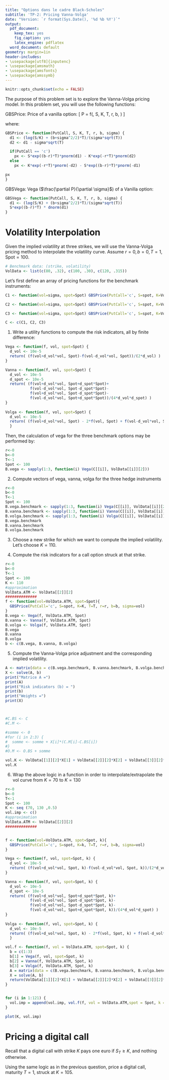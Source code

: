 ```yaml
---
title: "Options dans le cadre Black-Scholes"
subtitle: 'TP-2: Pricing Vanna-Volga'
date: "Version: `r format(Sys.Date(), '%d %b %Y')`"
output:
  pdf_document:
    keep_tex: yes
    fig_caption: yes
    latex_engine: pdflatex
  word_document: default
geometry: margin=1in
header-includes:
- \usepackage[utf8]{inputenc}
- \usepackage{amsmath}
- \usepackage{amsfonts}
- \usepackage{amssymb}
---
```


```r
knitr::opts_chunk$set(echo = FALSE)
```
The purpose of this problem set is to explore the Vanna-Volga pricing model. In this problem set, you will use the following functions:

GBSPrice: Price of a vanilla option:
\[
P = f(\text{PutCall}, S, K, T, r, b, \sigma)
\]

where:
\begin{description}
\item[PutCall] 'c' for a call, 'p' for a put
\item[$b$] cost of carry: ridk free rate $r$ less dividend yield $d$
\item[$r$] risk-free rate
\end{description}

```r
GBSPrice <- function(PutCall, S, K, T, r, b, sigma) {
  d1 <- (log(S/K) + (b+sigma^2/2)*T)/(sigma*sqrt(T))
  d2 <- d1 - sigma*sqrt(T)

  if(PutCall == 'c')  
    px <- S*exp((b-r)*T)*pnorm(d1) - K*exp(-r*T)*pnorm(d2)
  else
    px <- K*exp(-r*T)*pnorm(-d2) - S*exp((b-r)*T)*pnorm(-d1)

px
}
```

GBSVega: Vega ($\frac{\partial P}{\partial \sigma}$) of a Vanilla option:

```r
GBSVega <- function(PutCall, S, K, T, r, b, sigma) {
  d1 <- (log(S/K) + (b+sigma^2/2)*T)/(sigma*sqrt(T))
  S*exp((b-r)*T) * dnorm(d1)
}
```

# Volatility Interpolation

Given the implied volatility at three strikes, we will use the Vanna-Volga pricing method to interpolate the
volatility curve. Assume $r=0, b=0, T=1, \mbox{Spot} = 100$.

```r
# Benchmark data: (strike, volatility)
VolData <- list(c(80, .32), c(100, .30), c(120, .315))
```

Let's first define an array of pricing functions for the 
benchmark instruments:

```r
C1 <- function(vol=sigma, spot=Spot) GBSPrice(PutCall='c', S=spot, K=VolData[[1]][1], T=T, r=r, b=b, sigma=vol)

C2 <- function(vol=sigma, spot=Spot) GBSPrice(PutCall='c', S=spot, K=VolData[[2]][1], T=T, r=r, b=b, sigma=vol)

C3 <- function(vol=sigma, spot=Spot) GBSPrice(PutCall='c', S=spot, K=VolData[[3]][1], T=T, r=r, b=b, sigma=vol)

C <- c(C1, C2, C3)
```

1. Write a utility functions to compute the risk indicators,
 all by finite difference:
 
```r
Vega <- function(f, vol, spot=Spot) {
  d_vol <- 10e-5
  return( (f(vol+d_vol*vol, Spot)-f(vol-d_vol*vol, Spot))/(2*d_vol) )
}

Vanna <- function(f, vol, spot=Spot) {
  d_vol <- 10e-5
  d_spot <- 10e-5
  return( (f(vol+d_vol*vol, Spot+d_spot*Spot)+
           f(vol-d_vol*vol, Spot-d_spot*Spot)-
           f(vol+d_vol*vol, Spot-d_spot*Spot)-
           f(vol-d_vol*vol, Spot+d_spot*Spot))/(4*d_vol*d_spot) )
}
  
Volga <- function(f, vol, spot=Spot) {
  d_vol <- 10e-5
  return( (f(vol+d_vol*vol, Spot) - 2*f(vol, Spot) + f(vol-d_vol*vol, Spot))/d_vol**2 )
  }
```

Then, the calculation of vega for the three benchmark options may be performed by:

```r
r<-0
b<-0
T<-1
Spot <- 100
B.vega <- sapply(1:3, function(i) Vega(C[[i]], VolData[[i]][2]))
```

2. Compute vectors of vega, vanna, volga for the three hedge instruments

```r
r<-0
b<-0
T<-1
Spot <- 100
B.vega.benchmark <- sapply(1:3, function(i) Vega(C[[i]], VolData[[i]][2]))
B.vanna.benchmark <- sapply(1:3, function(i) Vanna(C[[i]], VolData[[i]][2]))
B.volga.benchmark <- sapply(1:3, function(i) Volga(C[[i]], VolData[[i]][2]))
B.vega.benchmark
B.vanna.benchmark
B.volga.benchmark
```

3. Choose a new strike for which we want to compute the implied volatility.
Let's choose $K=110$.

4. Compute the risk indicators for a call option struck at that strike. 

```r
r<-0
b<-0
T<-1
Spot <- 100
K <- 110
#approximation
VolData.ATM <- VolData[[2]][2]
##############
f <- function(vol=VolData.ATM, spot=Spot){
  GBSPrice(PutCall='c', S=spot, K=K, T=T, r=r, b=b, sigma=vol)
}
B.vega <- Vega(f, VolData.ATM, Spot)
B.vanna <- Vanna(f, VolData.ATM, Spot)
B.volga <- Volga(f, VolData.ATM, Spot)
B.vega
B.vanna
B.volga
b <- c(B.vega, B.vanna, B.volga)
```
    
5. Compute the Vanna-Volga price adjustment and the corresponding implied volatility.
    
```r
A <- matrix(data = c(B.vega.benchmark, B.vanna.benchmark, B.volga.benchmark), nrow =3)
X <- solve(A, b)
print("Matrice A =")
print(A)
print("Risk indicators (b) = ")
print(b)
print("Weights =")
print(X)



#C.BS <- C
#C.M <- 

#somme <- 0
#for (i in 2:3) {
#  somme <- somme + X[i]*(C.M[i]-C.BS[i])
#}
#O.M <- O.BS + somme

vol.K <- VolData[[1]][2]*X[1] + VolData[[2]][2]*X[2] + VolData[[3]][2]*X[3]
vol.K
```




6. Wrap the above logic in a function in order to
interpolate/extrapolate the vol curve from $K=70$ to $K=130$

```r

r<-0
b<-0
T<-1
Spot <- 100
K <- seq (70, 130 ,0.5)
vol.imp <- c()
#approximation
VolData.ATM <- VolData[[2]][2]
##############


f <- function(vol=VolData.ATM, spot=Spot, k){
  GBSPrice(PutCall='c', S=spot, K=k, T=T, r=r, b=b, sigma=vol)
}

Vega <- function(f, vol, spot=Spot, k) {
  d_vol <- 10e-5
  return( (f(vol+d_vol*vol, Spot, k)-f(vol-d_vol*vol, Spot, k))/(2*d_vol) )
}

Vanna <- function(f, vol, spot=Spot, k) {
  d_vol <- 10e-5
  d_spot <- 10e-5
  return( (f(vol+d_vol*vol, Spot+d_spot*Spot, k)+
           f(vol-d_vol*vol, Spot-d_spot*Spot, k)-
           f(vol+d_vol*vol, Spot-d_spot*Spot, k)-
           f(vol-d_vol*vol, Spot+d_spot*Spot, k))/(4*d_vol*d_spot) )
}
  
Volga <- function(f, vol, spot=Spot, k) {
  d_vol <- 10e-5
  return( (f(vol+d_vol*vol, Spot, k) - 2*f(vol, Spot, k) + f(vol-d_vol*vol, Spot, k))/d_vol**2 )
  }

vol.f <- function(f, vol = VolData.ATM, spot=Spot, k) {
  b = c(1:3)
  b[1] = Vega(f, vol, spot=Spot, k)
  b[2] = Vanna(f, VolData.ATM, Spot, k)
  b[3] = Volga(f, VolData.ATM, Spot, k)
  A = matrix(data = c(B.vega.benchmark, B.vanna.benchmark, B.volga.benchmark), nrow =3)
  X = solve(A, b)
  return(VolData[[1]][2]*X[1] + VolData[[2]][2]*X[2] + VolData[[3]][2]*X[3])
}


for (i in 1:121) {
  vol.imp = append(vol.imp, vol.f(f, vol = VolData.ATM,spot = Spot, k = K[i]))
}

plot(K, vol.imp)

```


# Pricing a digital call

Recall that a digital call with strike $K$ pays one euro if $S_T \geq K$, and nothing otherwise.

Using the same logic as in the previous question, price a digital call, maturity $T=1$, struck at $K=105$. 
